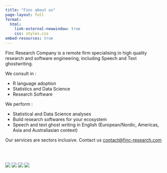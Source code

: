 ```yaml
---
title: "Finc about us"
page-layout: full
format: 
  html:
    link-external-newwindow: true
    css: styles.css
embed-resources: true
---
```


Finc Research Company is a remote firm specialising in high quality research and software engineering, including Speech and Text ghostwriting.

We consult in :

- R language adoption 
- Statistics and Data Science 
- Research Software 

We perform :

- Statistical and Data Science analyses
- Build research softwares for your ecosystem
- Speech and text ghost writing in English (European/Nordic, Americas, Asia and Australiasian context)

Our services are sectors inclusive. Contact us [contact@finc-research.com](email: contact@finc-research.com)


\
\

![](media/imgfile3.png)
![](media/imgfile5.png)
![](media/imgfile.png)
![](media/imgfile6.png)


